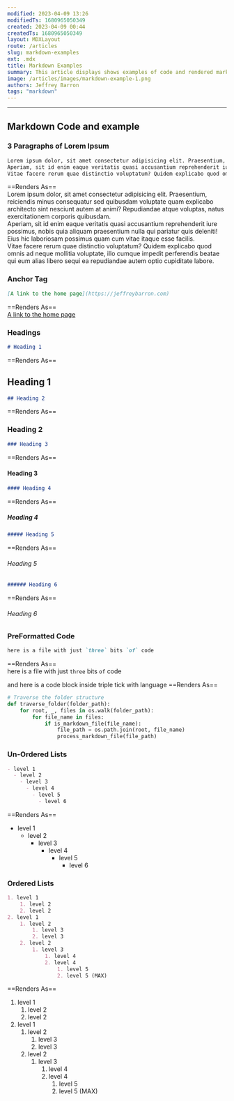 ```yaml
---
modified: 2023-04-09 13:26
modifiedTs: 1680965050349  
created: 2023-04-09 00:44
createdTs: 1680965050349  
layout: MDXLayout  
route: /articles  
slug: markdown-examples  
ext: .mdx
title: Markdown Examples  
summary: This article displays shows examples of code and rendered markdown
image: /articles/images/markdown-example-1.png
authors: Jeffrey Barron
tags: "markdown"
---
```


---

## Markdown Code and example

### 3 Paragraphs of Lorem Ipsum
``` md
Lorem ipsum dolor, sit amet consectetur adipisicing elit. Praesentium, reiciendis minus consequatur sed quibusdam voluptate quam explicabo architecto sint nesciunt autem at animi? Repudiandae atque voluptas, natus exercitationem corporis quibusdam.  
Aperiam, sit id enim eaque veritatis quasi accusantium reprehenderit iure possimus, nobis quia aliquam praesentium nulla qui pariatur quis deleniti! Eius hic laboriosam possimus quam cum vitae itaque esse facilis.  
Vitae facere rerum quae distinctio voluptatum? Quidem explicabo quod omnis ad neque mollitia voluptate, illo cumque impedit perferendis beatae qui eum alias libero sequi ea repudiandae autem optio cupiditate labore.  
```
==Renders As==  
Lorem ipsum dolor, sit amet consectetur adipisicing elit. Praesentium, reiciendis minus consequatur sed quibusdam voluptate quam explicabo architecto sint nesciunt autem at animi? Repudiandae atque voluptas, natus exercitationem corporis quibusdam.  
Aperiam, sit id enim eaque veritatis quasi accusantium reprehenderit iure possimus, nobis quia aliquam praesentium nulla qui pariatur quis deleniti! Eius hic laboriosam possimus quam cum vitae itaque esse facilis.  
Vitae facere rerum quae distinctio voluptatum? Quidem explicabo quod omnis ad neque mollitia voluptate, illo cumque impedit perferendis beatae qui eum alias libero sequi ea repudiandae autem optio cupiditate labore.  

### Anchor Tag
```md 
[A link to the home page](https://jeffreybarron.com)
```
==Renders As==  
[A link to the home page](https://jeffreybarron.com)

### Headings

```md
# Heading 1
```
==Renders As==  
## Heading 1

``` md
## Heading 2
```
==Renders As==  
### Heading 2

``` md
### Heading 3
```
==Renders As==  
#### Heading 3

``` md
#### Heading 4
```
==Renders As==  
##### Heading 4

``` md
##### Heading 5
```
==Renders As==  
###### Heading 5

``` md
###### Heading 6
```
==Renders As==  
###### Heading 6

### PreFormatted Code

``` md
here is a file with just `three` bits `of` code
```
==Renders As==  
here is a file with just `three` bits `of` code

and here is a code block inside triple tick with language 
==Renders As==  
``` python
# Traverse the folder structure
def traverse_folder(folder_path):
    for root, _, files in os.walk(folder_path):
        for file_name in files:
            if is_markdown_file(file_name):
                file_path = os.path.join(root, file_name)
                process_markdown_file(file_path)

```

### Un-Ordered Lists

``` md
- level 1
  - level 2
    - level 3
      - level 4
        - level 5
          - level 6
```
==Renders As==  
- level 1
  - level 2
    - level 3
      - level 4
        - level 5
          - level 6

### Ordered Lists
``` md
1. level 1
    1. level 2
    2. level 2
2. level 1
    1. level 2
        1. level 3
        2. level 3
    2. level 2
        1. level 3
            1. level 4
            2. level 4
                1. level 5
                2. level 5 (MAX)
```
==Renders As==  
1. level 1
    1. level 2
    2. level 2
2. level 1
    1. level 2
        1. level 3
        2. level 3
    2. level 2
        1. level 3
            1. level 4
            2. level 4
                1. level 5
                2. level 5 (MAX)
